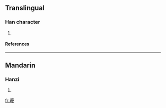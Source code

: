 ==Translingual==
===Han character===
{{Han char|rn=96|rad=玉|as=15|sn=19|four=|canj=一土一月水 (MGMBE)}}
# {{defn|Han|sort=玉15}}
====References====
{{Han ref|kx=0744.310|dkj=21323|hdz=21144.140|uh=74C7|ud=29895}}

----
==Mandarin==
===Hanzi===
{{cmn-hanzi|pin=[[róu]] ([[rou2]])|wg=jou<sup>2</sup>}}
# {{defn|Mandarin}}

[[fr:瓇]]